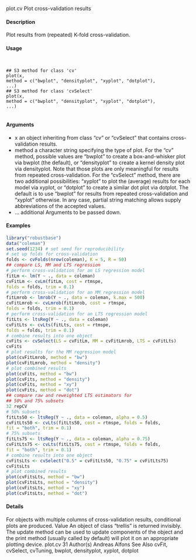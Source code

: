 
plot.cv Plot cross-validation results

#### Description 

Plot results from (repeated) K-fold cross-validation.

#### Usage 
<pre><code>

## S3 method for class 'cv'
plot(x,
method = c("bwplot", "densityplot", "xyplot", "dotplot"),
...)
## S3 method for class 'cvSelect'
plot(x,
method = c("bwplot", "densityplot", "xyplot", "dotplot"),
...)

</code></pre>
#### Arguments 

* x an object inheriting from class "cv" or "cvSelect" that contains cross-validation results.
* method a character string specifying the type of plot. For the "cv" method, possible values are "bwplot" to create a box-and-whisker plot via bwplot (the default), or "densityplot" to create a kernel density plot via densityplot. Note that
those plots are only meaningful for results from repeated cross-validation. For the "cvSelect" method, there are two additional possibilities: "xyplot" to plot the (average) results for each model via xyplot, or "dotplot" to create a similar
dot plot via dotplot. The default is to use "bwplot" for results from repeated cross-validation and "xyplot" otherwise. In any case, partial string matching allows supply abbreviations of the accepted values.
* ... additional Arguments  to be passed down.


#### Examples 
```r

library("robustbase")
data("coleman")
set.seed(1234) # set seed for reproducibility
# set up folds for cross-validation
folds <- cvFolds(nrow(coleman), K = 5, R = 50)
## compare LS, MM and LTS regression
# perform cross-validation for an LS regression model
fitLm <- lm(Y ~ ., data = coleman)
cvFitLm <- cvLm(fitLm, cost = rtmspe,
folds = folds, trim = 0.1)
# perform cross-validation for an MM regression model
fitLmrob <- lmrob(Y ~ ., data = coleman, k.max = 500)
cvFitLmrob <- cvLmrob(fitLmrob, cost = rtmspe,
folds = folds, trim = 0.1)
# perform cross-validation for an LTS regression model
fitLts <- ltsReg(Y ~ ., data = coleman)
cvFitLts <- cvLts(fitLts, cost = rtmspe,
folds = folds, trim = 0.1)
# combine results into one object
cvFits <- cvSelect(LS = cvFitLm, MM = cvFitLmrob, LTS = cvFitLts)
cvFits
# plot results for the MM regression model
plot(cvFitLmrob, method = "bw")
plot(cvFitLmrob, method = "density")
# plot combined results
plot(cvFits, method = "bw")
plot(cvFits, method = "density")
plot(cvFits, method = "xy")
plot(cvFits, method = "dot")
## compare raw and reweighted LTS estimators for
## 50% and 75% subsets
32 repCV
# 50% subsets
fitLts50 <- ltsReg(Y ~ ., data = coleman, alpha = 0.5)
cvFitLts50 <- cvLts(fitLts50, cost = rtmspe, folds = folds,
fit = "both", trim = 0.1)
# 75% subsets
fitLts75 <- ltsReg(Y ~ ., data = coleman, alpha = 0.75)
cvFitLts75 <- cvLts(fitLts75, cost = rtmspe, folds = folds,
fit = "both", trim = 0.1)
# combine results into one object
cvFitsLts <- cvSelect("0.5" = cvFitLts50, "0.75" = cvFitLts75)
cvFitsLts
# plot combined results
plot(cvFitsLts, method = "bw")
plot(cvFitsLts, method = "density")
plot(cvFitsLts, method = "xy")
plot(cvFitsLts, method = "dot")
```

#### Details 

For objects with multiple columns of cross-validation results, conditional plots are produced.
Value
An object of class "trellis" is returned invisibly. The update method can be used to update components
of the object and the print method (usually called by default) will plot it on an appropriate
plotting device.
plot.cv 31
Author(s)
Andreas Alfons
See Also
cvFit, cvSelect, cvTuning, bwplot, densityplot, xyplot, dotplot
